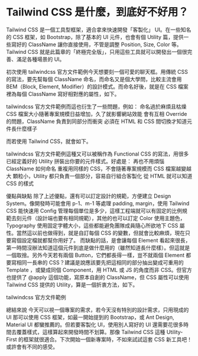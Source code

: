 # Tailwind CSS 是什麼，到底好不好用？

Tailwind CSS 是一個工具型框架，適合拿來快速開發「客製化」 UI。在一些知名的 CSS 框架，如 Bootstrap，除了基本的 UI 元件，也會有個 Utility 篇，提供一些寫好的 ClassName 讓你直接使用，不管是調整 Position, Size, Color 等。Tailwind CSS 就是此篇章的「終極完全版」，只用這些工具就可以開發出一個很完善、滿足各種場景的 UI。

初次使用
tailwindcss 官方文件範例今天想要刻一個可愛的聊天框。用傳統 CSS 的寫法，要先幫每個 ClassName 命名，而命名又是個大學問，比較主流會用 BEM（Block, Element, Modifier）的設計模式。而命名好後，就是在 CSS 檔案裡為每個 ClassName 寫好相對應的屬性，如下。

tailwindcss 官方文件範例而這也衍生了一些問題，例如：
命名過於麻煩且枯燥
CSS 檔案大小隨著專案規模日益增加，久了就影響網站效能
會有互相 Override 的問題，ClassName 負責到同部分而衝突
必須在 HTML 和 CSS 間切換才知道元件長什麼樣子

而若使用 Tailwind CSS，就會如下。

tailwindcss 官方文件範例這種又可以被稱作為 Functional CSS 的寫法，用很多已經定義好的 Utility 拼裝出你要的元件樣式。好處是：
再也不用煩惱 ClassName 如何命名
重複用同樣的 CSS，不會隨著專案規模而 CSS 檔案越變越大
顆粒小，Utility 都只負責一個部分，容易自行組合客製化
從 HTML 就可以知道 CSS 的樣式

優點與缺點
除了上述優點，還有可以訂定設計的規範，方便建立 Design System。像開發時可能會用 p-1、m-1 等處理 padding, margin，使用 Tailwind CSS 能快速用 Config 管理每個單位是多少，這樣工程端就可以有固定的比例規範去刻元件（設計端也要有相同規範），其他的也可以訂定 Color 使用主題色，Typography 使用固定字體大小，這些都能避免團隊成員隨心所欲地下 CSS 屬性。當然這以前也做得到，就是自訂每個 CSS 的變數，但就會比較麻煩，現在只要寫個設定檔就都幫你用好了。
而缺點的話，是會讓每個 Element 看起來很長，第一時間沒辦法知道這個元件到底是做什麼用的（雖然知道長什麼樣）。但這就是一個取捨。另外今天若有兩個 Button，它們都長得一樣，豈不就兩個 Element 都要寫相同一長串的 CSS？建議是說應該要先把這相同的部分抽出變成可重用的 Template ，或變成同個 Component，用 HTML 或 JS 的角度而非 CSS。但官方也提供了 @apply 這個功能，寫原本自創的 ClassName，但 CSS 屬性可以使用 Tailwind CSS 提供的 Utility，算是一個折衷方法，如下。

tailwindcss 官方文件範例

總結來說
今天可以視一個專案的需求，若今天沒有特別的設計需求，只用現成的 UI 那可以使用 CSS 框架，如最一開始提到的 Bootstrap，或 Ant Design, Material UI 都蠻推薦的。但若要客製化 UI，使用別人寫好的 UI 還需要花很多時間去覆蓋樣式，這樣算起來開發時間不划算。那像 Tailwind CSS 這種 Utility-First 的框架就很適合。下次開始一個新專案時，不如來試試這套 CSS 新工具吧！或許會有不同的感受。
